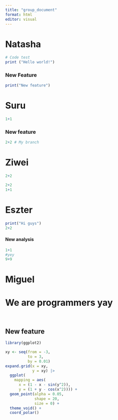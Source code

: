 ```yaml
---
title: "group_document"
format: html
editor: visual
---
```


# Natasha

```r
# Code test
print ("Hello world!")

```

### New Feature

```r
print("New feature")
```

# Suru

```r
1+1
```

### New feature

```r
2+2 # My branch
```

# Ziwei

```r
2+2
```

```r
2+2
1+1
```

# Eszter

```r
print("Hi guys")
2+2

```

#### New analysis

```r
1+1
#yey
9+9
```

# Miguel

# We are programmers yay

```r

```

```r

```

## New feature

```r
library(ggplot2)

```

```r
xy <- seq(from = -3,
          to = 3, 
          by = 0.01)
expand.grid(x = xy,
            y = xy) |>
  ggplot(
    mapping = aes(
      x = (1 - x - sin(y^2)),
      y = (1 + y - cos(x^2)))) +
  geom_point(alpha = 0.05,
             shape = 20,
             size = 0) +
  theme_void() +
  coord_polar()

```
